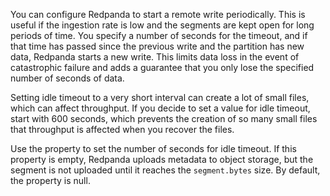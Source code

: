 
You can configure Redpanda to start a remote write periodically. This is useful if the ingestion rate is low and the segments are kept open for long periods of time. You specify a number of seconds for the timeout, and if that time has passed since the previous write and the partition has new data, Redpanda starts a new write. This limits data loss in the event of catastrophic failure and adds a guarantee that you only lose the specified number of seconds of data.

Setting idle timeout to a very short interval can create a lot of small files, which can affect throughput. If you decide to set a value for idle timeout, start with 600 seconds, which prevents the creation of so many small files that throughput is affected when you recover the files.

Use the <TunableClusterProperty name="cloud_storage_segment_max_upload_interval_sec" frontmatter={props.frontmatter}/> property to set the number of seconds for idle timeout. If this property is empty, Redpanda uploads metadata to object storage, but the segment is not uploaded until it reaches the `segment.bytes` size. By default, the property is null.
